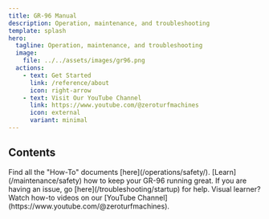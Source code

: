 ```yaml
---
title: GR-96 Manual
description: Operation, maintenance, and troubleshooting
template: splash
hero:
  tagline: Operation, maintenance, and troubleshooting
  image:
    file: ../../assets/images/gr96.png
  actions:
    - text: Get Started
      link: /reference/about
      icon: right-arrow
    - text: Visit Our YouTube Channel
      link: https://www.youtube.com/@zeroturfmachines
      icon: external
      variant: minimal
---
```



## Contents

<CardGrid>
	<Card title="Operations" icon="document" >
		Find all the "How-To" documents [here](/operations/safety/).
	</Card>
	<Card title="Maintenance" icon="setting">
		[Learn](/maintenance/safety) how to keep your GR-96 running great.
	</Card>
	<Card title="Troubleshooting" icon="error">
		If you are having an issue, go [here](/troubleshooting/startup) for help.
	</Card>
	<Card title="Videos" icon="seti:video">
		Visual learner? Watch how-to videos on our [YouTube Channel](https://www.youtube.com/@zeroturfmachines).
	</Card>
</CardGrid>
